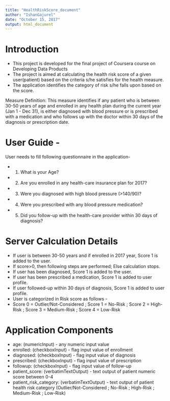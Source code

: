 ```yaml
---
title: "HealthRiskScore_document"
author: "IshanGajurel"
date: "October 15, 2017"
output: html_document
---
```


Introduction
========================================================

- This project is developed for the final project of Coursera course on Developing Data Products
- The project is aimed at calculating the health risk score of a given user(patient) based on the criteria s/he satisfies for the health measure. 
- The application identifies the category of risk s/he falls upon based on the score.

Measure Definition:
This measure identifies if any patient who is between 30-50 years of age and enrolled in any health plan during the current year (Jan 1 - Dec 31), is either diagnosed with blood pressure or is prescribed with a medication and who follows up with the doctor within 30 days of the diagnosis or prescription date.


User Guide - 
========================================================

User needs to fill following questionnaire in the application-

- 1) What is your Age?
- 2) Are you enrolled in any health-care insurance plan for 2017?
- 3) Were you diagnosed with high blood pressure (>140/90)?
- 4) Were you prescribed with any blood pressure medication?
- 5) Did you follow-up with the health-care provider within 30 days of diagnosis?


Server Calculation Details
========================================================

- If user is between 30-50 years and if enrolled in 2017 year, Score 1 is added to the user.
- If score>0, then following steps are performed; Else calculation stops.
- If user has been diagnosed, Score 1 is added to the user.
- If user has been prescribed a medication, Score 1 is added to user profile.
- If user followed-up within 30 days of diagnosis, Score 1 is added to user profile.
- User is categorized in Risk score as follows -
- Score 0  = Outlier/Not-Considered ; Score 1  = No-Risk ; Score 2  = High-Risk ; Score 3  = Medium-Risk ; Score 4  = Low-Risk


Application Components
========================================================
- age: (numericInput) - any numeric input value
- enrolled: (checkboxInput) - flag input value of enrollment
- diagnosed: (checkboxInput) - flag input value of diagnosis
- prescribed: (checkboxInput) - flag input value of prescription
- followup: (checkboxInput) - flag input value of follow-up
- patient_score: (verbatimTextOutput) - text output of patient numeric score between 0-4
- patient_risk_category: (verbatimTextOutput) - text output of patient health risk category (Outlier/Not-Considered ; No-Risk ; High-Risk ; Medium-Risk ; Low-Risk)